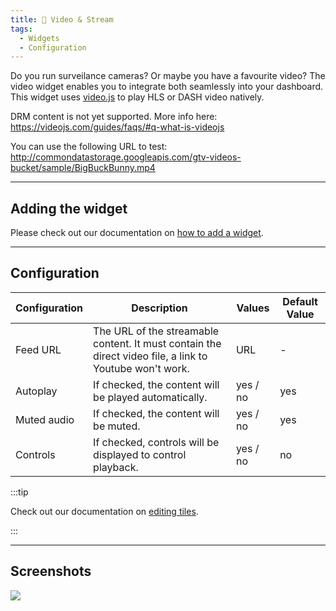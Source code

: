 ```yaml
---
title: 🎥 Video & Stream
tags:
  - Widgets
  - Configuration
---
```


Do you run surveilance cameras? Or maybe you have a favourite video?
The video widget enables you to integrate both seamlessly into your dashboard.
This widget uses [video.js](https://videojs.com/) to play HLS or DASH video natively.

DRM content is not yet supported. More info here:
https://videojs.com/guides/faqs/#q-what-is-videojs

You can use the following URL to test:
http://commondatastorage.googleapis.com/gtv-videos-bucket/sample/BigBuckBunny.mp4

---

## Adding the widget
Please check out our documentation on [how to add a widget](/docs/introduction/after-the-installation#adding-widgets).

---

## Configuration

| Configuration         | Description | Values | Default Value |
| --------------------- | ----------- | ------ | ------------- |
| Feed URL | The URL of the streamable content. It must contain the direct video file, a link to Youtube won't work. | URL | - |
| Autoplay | If checked, the content will be played automatically. | yes / no | yes |
| Muted audio | If checked, the content will be muted. | yes / no | yes |
| Controls | If checked, controls will be displayed to control playback. | yes / no | no |

:::tip

Check out our documentation on [editing tiles](/docs/introduction/after-the-installation#organizing-and-re-arranging-your-dashboard).

:::

---

## Screenshots

![](./widget.webp)